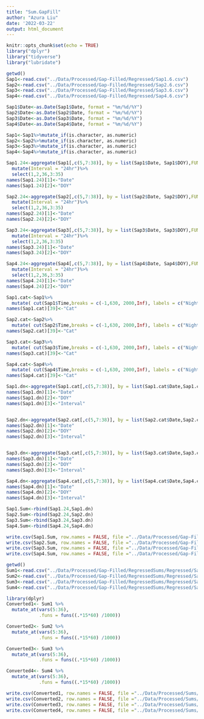 ```yaml
---
title: "Sum.GapFill"
author: "Azura Liu"
date: '2022-03-22'
output: html_document
---
```


```r
knitr::opts_chunk$set(echo = TRUE)
library("dplyr")
library("tidyverse")
library("lubridate")

getwd()
Sap1<-read.csv("../Data/Processed/Gap-Filled/Regressed/Sap1.6.csv")
Sap2<-read.csv("../Data/Processed/Gap-Filled/Regressed/Sap2.6.csv")
Sap3<-read.csv("../Data/Processed/Gap-Filled/Regressed/Sap3.6.csv")
Sap4<-read.csv("../Data/Processed/Gap-Filled/Regressed/Sap4.6.csv")

Sap1$Date<-as.Date(Sap1$Date, format = "%m/%d/%Y")
Sap2$Date<-as.Date(Sap2$Date, format = "%m/%d/%Y")
Sap3$Date<-as.Date(Sap3$Date, format = "%m/%d/%Y")
Sap4$Date<-as.Date(Sap4$Date, format = "%m/%d/%Y")

Sap1<-Sap1%>%mutate_if(is.character, as.numeric)
Sap2<-Sap2%>%mutate_if(is.character, as.numeric)
Sap3<-Sap3%>%mutate_if(is.character, as.numeric)
Sap4<-Sap4%>%mutate_if(is.character, as.numeric)
```

```r
Sap1.24<-aggregate(Sap1[,c(5,7:38)], by = list(Sap1$Date, Sap1$DOY),FUN = "sum")%>%
  mutate(Interval = "24hr")%>%
  select(1,2,36,3:35)
names(Sap1.24)[1]<-"Date"
names(Sap1.24)[2]<-"DOY"

Sap2.24<-aggregate(Sap2[,c(5,7:38)], by = list(Sap2$Date, Sap2$DOY),FUN = "sum")%>%
  mutate(Interval = "24hr")%>%
  select(1,2,36,3:35)
names(Sap2.24)[1]<-"Date"
names(Sap2.24)[2]<-"DOY"

Sap3.24<-aggregate(Sap3[,c(5,7:38)], by = list(Sap3$Date, Sap3$DOY),FUN = "sum")%>%
  mutate(Interval = "24hr")%>%
  select(1,2,36,3:35)
names(Sap3.24)[1]<-"Date"
names(Sap3.24)[2]<-"DOY"

Sap4.24<-aggregate(Sap4[,c(5,7:38)], by = list(Sap4$Date, Sap4$DOY),FUN = "sum")%>%
  mutate(Interval = "24hr")%>%
  select(1,2,36,3:35)
names(Sap4.24)[1]<-"Date"
names(Sap4.24)[2]<-"DOY"
```

```r
Sap1.cat<-Sap1%>%
  mutate( cut(Sap1$Time,breaks = c(-1,630, 2000,Inf), labels = c("Night", "Daytime", "Night")))
names(Sap1.cat)[39]<-"Cat"

Sap2.cat<-Sap2%>%
  mutate( cut(Sap2$Time,breaks = c(-1,630, 2000,Inf), labels = c("Night", "Daytime", "Night")))
names(Sap2.cat)[39]<-"Cat"

Sap3.cat<-Sap3%>%
  mutate( cut(Sap3$Time,breaks = c(-1,630, 2000,Inf), labels = c("Night", "Daytime", "Night")))
names(Sap3.cat)[39]<-"Cat"

Sap4.cat<-Sap4%>%
  mutate( cut(Sap4$Time,breaks = c(-1,630, 2000,Inf), labels = c("Night", "Daytime", "Night")))
names(Sap4.cat)[39]<-"Cat"
```

```r
Sap1.dn<-aggregate(Sap1.cat[,c(5,7:38)], by = list(Sap1.cat$Date,Sap1.cat$DOY, Sap1.cat$Cat),FUN = "sum")
names(Sap1.dn)[1]<-"Date"
names(Sap1.dn)[2]<-"DOY"
names(Sap1.dn)[3]<-"Interval"


Sap2.dn<-aggregate(Sap2.cat[,c(5,7:38)], by = list(Sap2.cat$Date,Sap2.cat$DOY, Sap2.cat$Cat),FUN = "sum")
names(Sap2.dn)[1]<-"Date"
names(Sap2.dn)[2]<-"DOY"
names(Sap2.dn)[3]<-"Interval"


Sap3.dn<-aggregate(Sap3.cat[,c(5,7:38)], by = list(Sap3.cat$Date,Sap3.cat$DOY, Sap3.cat$Cat),FUN = "sum")
names(Sap3.dn)[1]<-"Date"
names(Sap3.dn)[2]<-"DOY"
names(Sap3.dn)[3]<-"Interval"

Sap4.dn<-aggregate(Sap4.cat[,c(5,7:38)], by = list(Sap4.cat$Date,Sap4.cat$DOY, Sap4.cat$Cat),FUN = "sum")
names(Sap4.dn)[1]<-"Date"
names(Sap4.dn)[2]<-"DOY"
names(Sap4.dn)[3]<-"Interval"
```

```r
Sap1.Sum<-rbind(Sap1.24,Sap1.dn)
Sap2.Sum<-rbind(Sap2.24,Sap2.dn)
Sap3.Sum<-rbind(Sap3.24,Sap3.dn)
Sap4.Sum<-rbind(Sap4.24,Sap4.dn)

write.csv(Sap1.Sum, row.names = FALSE, file ="../Data/Processed/Gap-Filled/RegressedSums/Regressed/Sap1.Sum.6.csv")
write.csv(Sap2.Sum, row.names = FALSE, file ="../Data/Processed/Gap-Filled/RegressedSums/Regressed/Sap2.Sum.6.csv")
write.csv(Sap3.Sum, row.names = FALSE, file ="../Data/Processed/Gap-Filled/RegressedSums/Regressed/Sap3.Sum.6.csv")
write.csv(Sap4.Sum, row.names = FALSE, file ="../Data/Processed/Gap-Filled/RegressedSums/Regressed/Sap4.Sum.6.csv")
```

```r
getwd()
Sum1<-read.csv("../Data/Processed/Gap-Filled/RegressedSums/Regressed/Sap1.Sum.6.csv")
Sum2<-read.csv("../Data/Processed/Gap-Filled/RegressedSums/Regressed/Sap2.Sum.6.csv")
Sum3<-read.csv("../Data/Processed/Gap-Filled/RegressedSums/Regressed/Sap3.Sum.6.csv")
Sum4<-read.csv("../Data/Processed/Gap-Filled/RegressedSums/Regressed/Sap4.Sum.6.csv")

library(dplyr)
Converted1<- Sum1 %>% 
  mutate_at(vars(5:36),
            .funs = funs((.*15*60) /1000))

Converted2<- Sum2 %>% 
  mutate_at(vars(5:36),
            .funs = funs((.*15*60) /1000))

Converted3<- Sum3 %>% 
  mutate_at(vars(5:36),
            .funs = funs((.*15*60) /1000))

Converted4<- Sum4 %>% 
  mutate_at(vars(5:36),
            .funs = funs((.*15*60) /1000))

write.csv(Converted1, row.names = FALSE, file ="../Data/Processed/Sums/Converted/S1.Sum.6.csv")
write.csv(Converted2, row.names = FALSE, file ="../Data/Processed/Sums/Converted/S2.Sum.6.csv")
write.csv(Converted3, row.names = FALSE, file ="../Data/Processed/Sums/Converted/S3.Sum.6.csv")
write.csv(Converted4, row.names = FALSE, file ="../Data/Processed/Sums/Converted/S4.Sum.6.csv")



```


